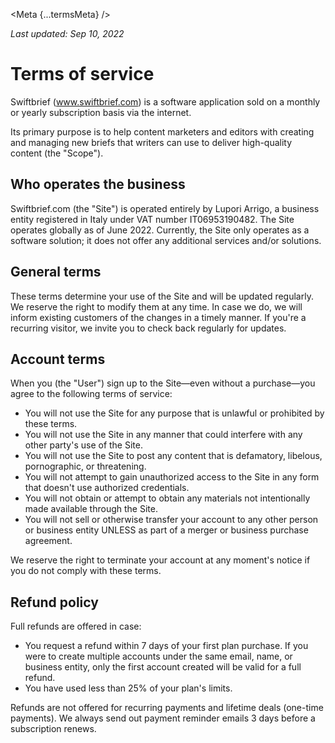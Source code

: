 
<Meta {...termsMeta} />

<MainWebsiteLayout>
<MarkdownWrapper>

_Last updated: Sep 10, 2022_

# Terms of service

Swiftbrief (www.swiftbrief.com) is a software application sold on a monthly or yearly subscription basis via the internet.

Its primary purpose is to help content marketers and editors with creating and managing new briefs that writers can use to deliver high-quality content (the "Scope").

## Who operates the business

Swiftbrief.com (the "Site") is operated entirely by Lupori Arrigo, a business entity registered in Italy under VAT number IT06953190482. The Site operates globally as of June 2022. Currently, the Site only operates as a software solution; it does not offer any additional services and/or solutions.

## General terms

These terms determine your use of the Site and will be updated regularly. We reserve the right to modify them at any time. In case we do, we will inform existing customers of the changes in a timely manner. If you're a recurring visitor, we invite you to check back regularly for updates.

## Account terms

When you (the "User") sign up to the Site—even without a purchase—you agree to the following terms of service:

- You will not use the Site for any purpose that is unlawful or prohibited by these terms.
- You will not use the Site in any manner that could interfere with any other party's use of the Site.
- You will not use the Site to post any content that is defamatory, libelous, pornographic, or threatening.
- You will not attempt to gain unauthorized access to the Site in any form that doesn't use authorized credentials.
- You will not obtain or attempt to obtain any materials not intentionally made available through the Site.
- You will not sell or otherwise transfer your account to any other person or business entity UNLESS as part of a merger or business purchase agreement.

We reserve the right to terminate your account at any moment&apos;s notice if you do not comply with these terms.

## Refund policy

Full refunds are offered in case:

- You request a refund within 7 days of your first plan purchase. If you were to create multiple accounts under the same email, name, or business entity, only the first account created will be valid for a full refund.
- You have used less than 25% of your plan&apos;s limits.

Refunds are not offered for recurring payments and lifetime deals (one-time payments). We always send out payment reminder emails 3 days before a subscription renews.

</MarkdownWrapper>

</MainWebsiteLayout>
